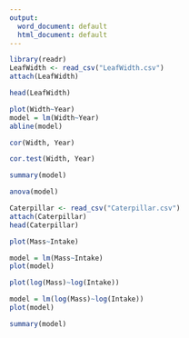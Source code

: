 ```yaml
---
output:
  word_document: default
  html_document: default
---
```

```r
library(readr)
LeafWidth <- read_csv("LeafWidth.csv")
attach(LeafWidth)
```
```r
head(LeafWidth)
```
```r
plot(Width~Year)
model = lm(Width~Year)
abline(model)
```
```r
cor(Width, Year)
```
```r
cor.test(Width, Year)
```
```r
summary(model)
```
```r
anova(model)
```
```r
Caterpillar <- read_csv("Caterpillar.csv")
attach(Caterpillar)
head(Caterpillar)
```
```r
plot(Mass~Intake)
```
```r
model = lm(Mass~Intake)
plot(model)
```
```r
plot(log(Mass)~log(Intake))
```
```r
model = lm(log(Mass)~log(Intake))
plot(model)
```
```r
summary(model)
```
